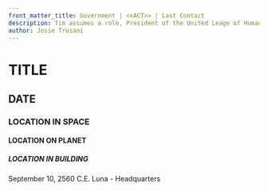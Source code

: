 ```yaml
---
front_matter_title: Government | <<ACT>> | Last Contact
description: Tim assumes a role, President of the United Leage of Humanity.
author: Josie Troiani
---
```

# TITLE

## DATE

### LOCATION IN SPACE

#### LOCATION ON PLANET

##### LOCATION IN BUILDING

September 10, 2560 C.E.
Luna - Headquarters
